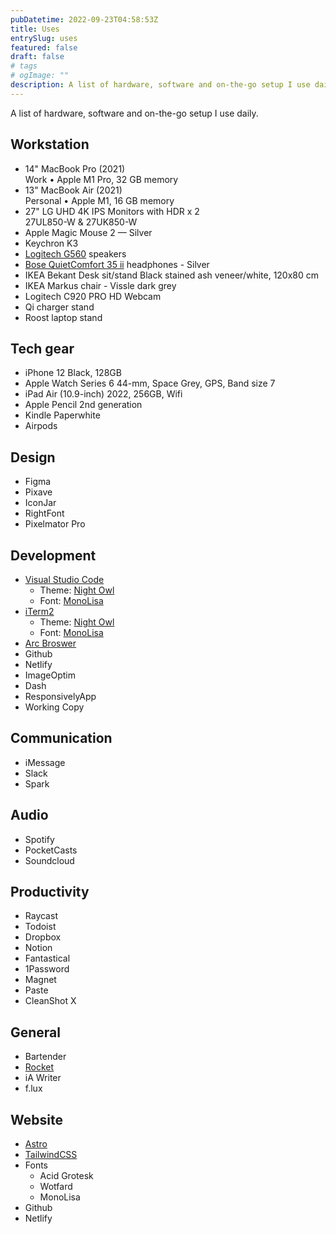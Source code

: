 ```yaml
---
pubDatetime: 2022-09-23T04:58:53Z
title: Uses
entrySlug: uses
featured: false
draft: false
# tags
# ogImage: ""
description: A list of hardware, software and on-the-go setup I use daily
---
```


A list of hardware, software and on-the-go setup I use daily.

## Workstation

- 14" MacBook Pro (2021)<br/>
  <span class='text-subtle text-sm'>Work • Apple M1 Pro, 32 GB memory</span>
- 13" MacBook Air (2021)<br/>
  <span class='text-subtle text-sm'>Personal • Apple M1, 16 GB memory</span>
- 27" LG UHD 4K IPS Monitors with HDR <span class="text-subtle text-sm">x 2</span><br/>
  <span class='text-subtle text-sm'>27UL850-W & 27UK850-W</span>
- Apple Magic Mouse 2 — Silver
- Keychron K3
- [Logitech G560](https://www.logitechg.com/en-au/products/gaming-audio/g560-rgb-gaming-speakers.980-001303.html) speakers
- [Bose QuietComfort 35 ii](https://www.bose.com.au/en_au/products/headphones/over_ear_headphones/quietcomfort-35-wireless-ii.html#v=qc35_ii_black) headphones - Silver
- IKEA Bekant Desk sit/stand
  <span class='text-subtle text-sm'>Black stained ash veneer/white, 120x80 cm</span>
- IKEA Markus chair - Vissle dark grey
- Logitech C920 PRO HD Webcam
- Qi charger stand
- Roost laptop stand

## Tech gear

- iPhone 12
  <span class='text-subtle text-sm'>Black, 128GB</span>
- Apple Watch Series 6
  <span class='text-subtle text-sm'>44-mm, Space Grey, GPS, Band size 7</span>
- iPad Air (10.9-inch)
  <span class='text-subtle text-sm'>2022, 256GB, Wifi</span>
- Apple Pencil
  <span class='text-subtle text-sm'>2nd generation</span>
- Kindle Paperwhite
- Airpods

## Design

- Figma
- Pixave
- IconJar
- RightFont
- Pixelmator Pro

## Development

- [Visual Studio Code](https://code.visualstudio.com/)
  - <span class='text-subtle text-sm'>Theme:</span> [Night Owl](https://marketplace.visualstudio.com/items?itemName=sdras.night-owl)
  - <span class='text-subtle text-sm'>Font:</span> [MonoLisa](https://www.monolisa.dev/)
- [iTerm2](https://iterm2.com/)
  - <span class='text-subtle text-sm'>Theme:</span> [Night Owl](https://github.com/nickcernis/iterm2-night-owl)
  - <span class='text-subtle text-sm'>Font:</span> [MonoLisa](https://www.monolisa.dev/)
- [Arc Broswer](https://arc.net/)
- Github
- Netlify
- ImageOptim
- Dash
- ResponsivelyApp
- Working Copy

## Communication

- iMessage
- Slack
- Spark

## Audio

- Spotify
- PocketCasts
- Soundcloud

## Productivity

- Raycast
- Todoist
- Dropbox
- Notion
- Fantastical
- 1Password
- Magnet
- Paste
- CleanShot X

## General

- Bartender
- [Rocket](https://matthewpalmer.net/rocket/)
- iA Writer
- f.lux

## Website

- [Astro](https://astro.build/)
- [TailwindCSS](https://tailwindcss.com/)
- Fonts
  - Acid Grotesk
  - Wotfard
  - MonoLisa
- Github
- Netlify
